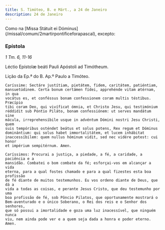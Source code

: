 ```yaml
---
title: S. Timóteo, B. e Márt., a 24 de Janeiro
description: 24 de Janeiro
---
```


<aside>
  Como na [Missa Státuit ei Dóminus](/missal/comum/2martirpontificeforapascal),
  excepto:
</aside>

### Epístola

<em>1 Tm. 6, 11-16</em>

<div class="side-by-side not-content">

Léctio Epístolæ beáti Pauli Apóstoli ad Timótheum.

Lição da Ep.ª do B. Ap.º Paulo a Timóteo.

    Caríssime: Sectáre justítiam, pietátem, fidem, caritátem, patiéntiam,
    mansuetúdinem. Certa bonum certámen fídei, apprehénde vitam ætérnam, in qua
    vocátus es, et conféssus bonam confessionem coram multis téstibus. Præcípio
    tibi coram Deo, qui vivíficat ómnia, et Christo Jesu, qui testimónium
    réddidit sub Póntio Piláto, bonam confessiónem: ut serves mandátum sine
    mácula, irreprehensíbile usque in advéntum Dómini nostri Jesu Christi, quem
    suis tempóribus osténdet beátus et solus potens, Rex regum et Dóminus
    dominántium: qui solus habet immortalitátem, et lucem inhábitat
    inaccessíbilem: quem nullus hóminum vidit, sed nec vidére potest: cui honor
    et impérium sempitérnum. Amen.

    Caríssimos: Procurai a justiça, a piedade, a fé, a caridade, a paciência e a
    mansidão. Combatei o bom combate da fé; esforçai-vos em alcançar a vida
    eterna, para a qual fostes chamado e para a qual fizestes esta boa profissão
    de fé diante de muitos testemunhos. Eu vos ordeno diante de Deus, que dá a
    vida a todas as coisas, e perante Jesus Cristo, que deu testemunho por uma
    boa profissão de fé, sob Pôncio Pilatos, que oportunamente mostrará o
    Bem-aventurado e o único Soberano, o Rei dos reis e o Senhor dos senhores,
    que só possui a imortalidade e goza uma luz inacessível, que ninguém nunca
    viu, nem ainda pode ver e a quem seja dada a honra e poder eterno. Amen.

</div>
